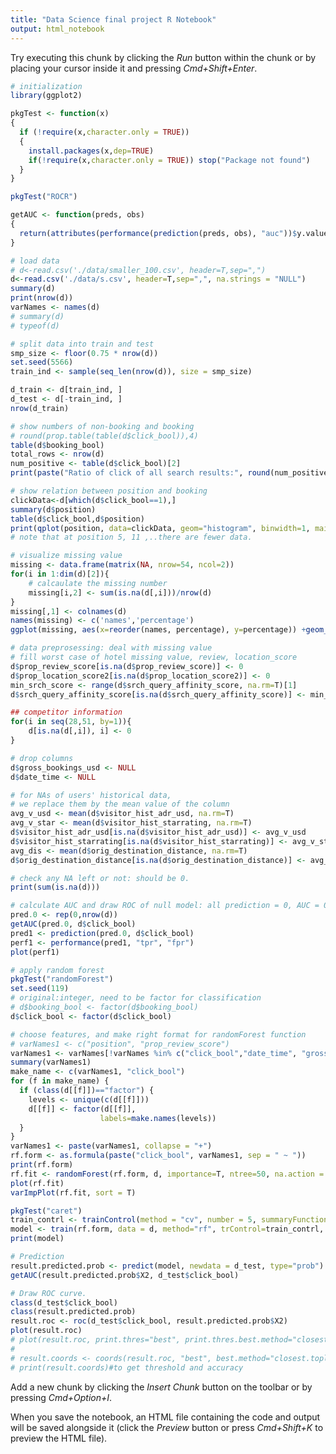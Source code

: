 ```yaml
---
title: "Data Science final project R Notebook"
output: html_notebook
---
```


Try executing this chunk by clicking the *Run* button within the chunk or by placing your cursor inside it and pressing *Cmd+Shift+Enter*. 

```r
# initialization
library(ggplot2)

pkgTest <- function(x)
{
  if (!require(x,character.only = TRUE))
  {
    install.packages(x,dep=TRUE)
    if(!require(x,character.only = TRUE)) stop("Package not found")
  }
}

pkgTest("ROCR")

getAUC <- function(preds, obs)
{
  return(attributes(performance(prediction(preds, obs), "auc"))$y.values[[1]])
}
```

```r
# load data
# d<-read.csv('./data/smaller_100.csv', header=T,sep=",")
d<-read.csv('./data/s.csv', header=T,sep=",", na.strings = "NULL")
summary(d)
print(nrow(d))
varNames <- names(d)
# summary(d)
# typeof(d)
```

```r
# split data into train and test
smp_size <- floor(0.75 * nrow(d))
set.seed(5566)
train_ind <- sample(seq_len(nrow(d)), size = smp_size)

d_train <- d[train_ind, ]
d_test <- d[-train_ind, ]
nrow(d_train)
```


```r
# show numbers of non-booking and booking
# round(prop.table(table(d$click_bool)),4)
table(d$booking_bool)
total_rows <- nrow(d)
num_positive <- table(d$click_bool)[2]
print(paste("Ratio of click of all search results:", round(num_positive/total_rows*100,2),"%"))
```


```r
# show relation between position and booking
clickData<-d[which(d$click_bool==1),]
summary(d$position)
table(d$click_bool,d$position)
print(qplot(position, data=clickData, geom="histogram", binwidth=1, main = "# of clicking vs Position "))
# note that at position 5, 11 ,..there are fewer data.
```

```r
# visualize missing value
missing <- data.frame(matrix(NA, nrow=54, ncol=2))
for(i in 1:dim(d)[2]){
	# calcaulate the missing number
	missing[i,2] <- sum(is.na(d[,i]))/nrow(d)
}
missing[,1] <- colnames(d)
names(missing) <- c('names','percentage')
ggplot(missing, aes(x=reorder(names, percentage), y=percentage)) +geom_bar(stat='identity') + theme(axis.text.x = element_text(angle = 90, hjust = 1)) + ylab("Missing Value Percentage")

```


```r
# data preprosessing: deal with missing value
# fill worst case of hotel missing value, review, location_score
d$prop_review_score[is.na(d$prop_review_score)] <- 0
d$prop_location_score2[is.na(d$prop_location_score2)] <- 0
min_srch_score <- range(d$srch_query_affinity_score, na.rm=T)[1]
d$srch_query_affinity_score[is.na(d$srch_query_affinity_score)] <- min_srch_score

## competitor information
for(i in seq(28,51, by=1)){
	d[is.na(d[,i]), i] <- 0
}

# drop columns
d$gross_bookings_usd <- NULL
d$date_time <- NULL

# for NAs of users' historical data,
# we replace them by the mean value of the column
avg_v_usd <- mean(d$visitor_hist_adr_usd, na.rm=T)
avg_v_star <- mean(d$visitor_hist_starrating, na.rm=T)
d$visitor_hist_adr_usd[is.na(d$visitor_hist_adr_usd)] <- avg_v_usd
d$visitor_hist_starrating[is.na(d$visitor_hist_starrating)] <- avg_v_star
avg_dis <- mean(d$orig_destination_distance, na.rm=T)
d$orig_destination_distance[is.na(d$orig_destination_distance)] <- avg_dis

# check any NA left or not: should be 0.
print(sum(is.na(d)))
```

```r
# calculate AUC and draw ROC of null model: all prediction = 0, AUC = 0.5
pred.0 <- rep(0,nrow(d))
getAUC(pred.0, d$click_bool)
pred1 <- prediction(pred.0, d$click_bool)
perf1 <- performance(pred1, "tpr", "fpr")
plot(perf1)
```

```r
# apply random forest
pkgTest("randomForest")
set.seed(119)
# original:integer, need to be factor for classification
# d$booking_bool <- factor(d$booking_bool)
d$click_bool <- factor(d$click_bool)

# choose features, and make right format for randomForest function
# varNames1 <- c("position", "prop_review_score")
varNames1 <- varNames[!varNames %in% c("click_bool","date_time", "gross_bookings_usd", "booking_bool")]
summary(varNames1)
make_name <- c(varNames1, "click_bool")
for (f in make_name) {
  if (class(d[[f]])=="factor") {
    levels <- unique(c(d[[f]]))
    d[[f]] <- factor(d[[f]],
                    labels=make.names(levels))
  }
}
varNames1 <- paste(varNames1, collapse = "+")
rf.form <- as.formula(paste("click_bool", varNames1, sep = " ~ "))
print(rf.form)
rf.fit <- randomForest(rf.form, d, importance=T, ntree=50, na.action = na.exclude)
plot(rf.fit)
varImpPlot(rf.fit, sort = T)
```

```r
pkgTest("caret")
train_contrl <- trainControl(method = "cv", number = 5, summaryFunction=twoClassSummary, classProbs=T)
model <- train(rf.form, data = d, method="rf", trControl=train_contrl, metric="ROC")
print(model)

```
```r
# Prediction
result.predicted.prob <- predict(model, newdata = d_test, type="prob") 
getAUC(result.predicted.prob$X2, d_test$click_bool)

# Draw ROC curve.
class(d_test$click_bool)
class(result.predicted.prob)
result.roc <- roc(d_test$click_bool, result.predicted.prob$X2)
plot(result.roc)
# plot(result.roc, print.thres="best", print.thres.best.method="closest.topleft")
# 
# result.coords <- coords(result.roc, "best", best.method="closest.topleft", ret=c("threshold", "accuracy"))
# print(result.coords)#to get threshold and accuracy

```


Add a new chunk by clicking the *Insert Chunk* button on the toolbar or by pressing *Cmd+Option+I*.

When you save the notebook, an HTML file containing the code and output will be saved alongside it (click the *Preview* button or press *Cmd+Shift+K* to preview the HTML file).
